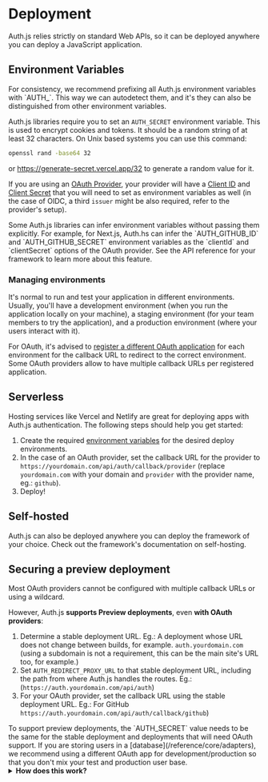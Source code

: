 
# Deployment

<Callout type="info">
  Auth.js relies strictly on standard Web APIs, so it can be deployed anywhere
  you can deploy a JavaScript application.
</Callout>

## Environment Variables

<Callout>
  For consistency, we recommend prefixing all Auth.js environment variables with
  `AUTH_`. This way we can autodetect them, and it's they can also be
  distinguished from other environment variables.
</Callout>

Auth.js libraries require you to set an `AUTH_SECRET` environment variable. This is used to encrypt cookies and tokens. It should be a random string of at least 32 characters. On Unix based systems you can use this command:

```bash
openssl rand -base64 32
```

or https://generate-secret.vercel.app/32 to generate a random value for it.

If you are using an [OAuth Provider](/reference/oauth-providers), your provider will have a <ins>Client ID</ins> and <ins>Client Secret</ins> that you will need to set as environment variables as well (in the case of OIDC, a third `issuer` might be also required, refer to the provider's setup).

<Callout type="info">
  Some Auth.js libraries can infer environment variables without passing them
  explicitly. For example, for Next.js, Auth.hs can infer the `AUTH_GITHUB_ID`
  and `AUTH_GITHUB_SECRET` environment variables as the `clientId` and
  `clientSecret` options of the OAuth provider. See the API reference for your
  framework to learn more about this feature.
</Callout>

### Managing environments

It's normal to run and test your application in different environments. Usually, you'll have a development environment (when you run the application locally on your machine), a staging environment (for your team members to try the application), and a production environment (where your users interact with it).

For OAuth, it's advised to [register a different OAuth application](/setup/oauth-authentication#registering-our-app-in-github) for each environment for the callback URL to redirect to the correct environment. Some OAuth providers allow to have multiple callback URLs per registered application.

## Serverless

Hosting services like Vercel and Netlify are great for deploying apps with Auth.js authentication. The following steps should help you get started:

1. Create the required [environment variables](#environment-variables) for the desired deploy environments.
2. In the case of an OAuth provider, set the callback URL for the provider to `https://yourdomain.com/api/auth/callback/provider` (replace `yourdomain.com` with your domain and `provider` with the provider name, eg.: `github`).
3. Deploy!

## Self-hosted

Auth.js can also be deployed anywhere you can deploy the framework of your choice. Check out the framework's documentation on self-hosting.

## Securing a preview deployment

Most OAuth providers cannot be configured with multiple callback URLs or using a wildcard.

However, Auth.js **supports Preview deployments**, even **with OAuth providers**:

1. Determine a stable deployment URL. Eg.: A deployment whose URL does not change between builds, for example. `auth.yourdomain.com` (using a subdomain is not a requirement, this can be the main site's URL too, for example.)
2. Set `AUTH_REDIRECT_PROXY_URL` to that stable deployment URL, including the path from where Auth.js handles the routes. Eg.: (`https://auth.yourdomain.com/api/auth`)
3. For your OAuth provider, set the callback URL using the stable deployment URL. Eg.: For GitHub `https://auth.yourdomain.com/api/auth/callback/github`)

<Callout type="info">
  To support preview deployments, the `AUTH_SECRET` value needs to be the same
  for the stable deployment and deployments that will need OAuth support.
</Callout>

<Callout type="note">
  If you are storing users in a [database](/reference/core/adapters), we
  recommend using a different OAuth app for development/production so that you
  don't mix your test and production user base.
</Callout>

<details>
<summary>
<b>How does this work?</b>
</summary>
To support preview deployments, Auth.js uses the stable deployment URL as a redirect proxy server.

It will redirect the OAuth callback request to the preview deployment URL, but only when the `AUTH_REDIRECT_PROXY_URL` environment variable is set. The stable deployment can still act as a regular app.

When a user initiates an OAuth sign-in flow on a preview deployment, we save its URL in the `state` query parameter but set the `redirect_uri` to the stable deployment.

Then, the OAuth provider will redirect the user to the stable deployment, which will verify the `state` parameter and redirect the user to the preview deployment URL if the `state` is valid. This is secured by relying on the same server-side `AUTH_SECRET` for the stable deployment and the preview deployment.

See also:

<ul>
<li><a href="https://www.ietf.org/rfc/rfc6749.html#section-4.1.1">OAuth 2.0 specification: `state` query parameter</a></li>
</ul>
</details>
